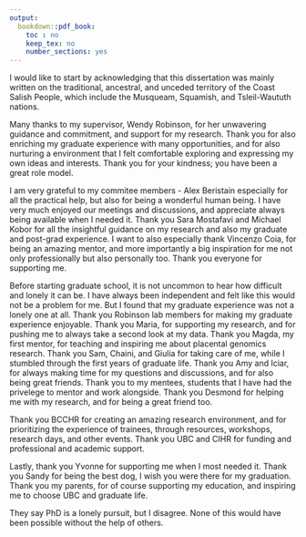 ```yaml
---
output:
  bookdown::pdf_book:
    toc : no
    keep_tex: no
    number_sections: yes
---
```


<!-- This section is optional -->

I would like to start by acknowledging that this dissertation was mainly written on the traditional, ancestral, and unceded territory of the Coast Salish People, which include the Musqueam, Squamish, and Tsleil-Waututh nations.

Many thanks to my supervisor, Wendy Robinson, for her unwavering guidance and commitment, and support for my research. 
Thank you for also enriching my graduate experience with many opportunities, and for also nurturing a environment that I felt comfortable exploring and expressing my own ideas and interests. 
Thank you for your kindness; you have been a great role model. 

I am very grateful to my commitee members - Alex Beristain especially for all the practical help, but also for being a wonderful human being. 
I have very much enjoyed our meetings and discussions, and appreciate always being available when I needed it. 
Thank you Sara Mostafavi and Michael Kobor for all the insightful guidance on my research and also my graduate and post-grad experience. 
I want to also especially thank Vincenzo Coia, for being an amazing mentor, and more importantly a big inspiration for me not only professionally but also personally too. 
Thank you everyone for supporting me.

Before starting graduate school, it is not uncommon to hear how difficult and lonely it can be. 
I have always been independent and felt like this would not be a problem for me.
But I found that my graduate experience was not a lonely one at all. 
Thank you Robinson lab members for making my graduate experience enjoyable.
Thank you Maria, for supporting my research, and for pushing me to always take a second look at my data. 
Thank you Magda, my first mentor, for teaching and inspiring me about placental genomics research. 
Thank you Sam, Chaini, and Giulia for taking care of me, while I stumbled through the first years of graduate life. 
Thank you Amy and Iciar, for always making time for my questions and discussions, and for also being great friends. 
Thank you to my mentees, students that I have had the privelege to mentor and work alongside. 
Thank you Desmond for helping me with my research, and for being a great friend too. 

Thank you BCCHR for creating an amazing research environment, and for prioritizing the experience of trainees, through resources, workshops, research days, and other events. 
Thank you UBC and CIHR for funding and professional and academic support. 

Lastly, thank you Yvonne for supporting me when I most needed it. 
Thank you Sandy for being the best dog, I wish you were there for my graduation.
Thank you my parents, for of course supporting my education, and inspiring me to choose UBC and graduate life. 

They say PhD is a lonely pursuit, but I disagree. 
None of this would have been possible without the help of others.